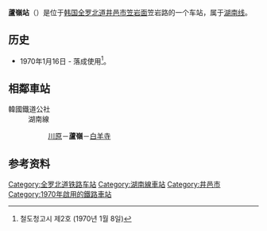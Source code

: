 {{expand|time=2014-07-19T02:27:38+00:00}}
{{朝鮮半島車站資訊
|公司色 = #0066b3
|文字色 = 
|站名 = 芦岭站<br />{{lang|en|Noryeong}}
|圖片 =
|pxl = 
|圖片說明 =
|所屬路線 = [[湖南线|湖南线]]
|車站編號 = 
|前一站 = [[川原站|川原]]
|前一站距離 = 4.2
|後一站距離 = 7.0
|後一站 = [[白羊寺站|白羊寺]]
|距離 = 141.6
|起點站 = [[大田操车场|大田操车场]]
|諺文 = 노령역
|朝鮮漢字 = 蘆嶺驛
|文觀部式 =Noryeong-yeok 
|馬-賴式 = Noryŏng-yŏk
|副站名 = 
|停站路線數 = 
|所屬公司 = [[韩国铁道公社|韩国铁道公社]]
|所在地 =[[全罗北道|全罗北道]][[井邑市|井邑市]][[笠岩面|笠岩面]]笠岩路171-18
|車站構造 = 地面车站
|月台配置 = 2面4线
|啟用年月日 =1970年1月16日
|廢站年月日 = 
|上下車人次 =
|統計年度 =
|轉車 = 
|備註 = 
|全寬備註 = 
}}

'''蘆嶺站'''（{{kor|諺=노령역|漢=蘆嶺驛|羅=Noryeong yeok|f=y}}）是位于[[韩国|韩国]][[全罗北道|全罗北道]][[井邑市|井邑市]][[笠岩面|笠岩面]]笠岩路的一个车站，属于[[湖南线|湖南线]]。

== 历史 ==
*1970年1月16日 - 落成使用<ref>철도청고시 제2호 (1970년 1월 8일)</ref>。

== 相鄰車站 ==
;韓國鐵道公社
:湖南線
::[[川原站|川原]]－'''蘆嶺'''－[[白羊寺站|白羊寺]]

== 参考资料 ==
{{reflist}}

{{湖南线}}

[[Category:全罗北道铁路车站|Category:全罗北道铁路车站]]
[[Category:湖南線車站|Category:湖南線車站]]
[[Category:井邑市|Category:井邑市]]
[[Category:1970年啟用的鐵路車站|Category:1970年啟用的鐵路車站]]